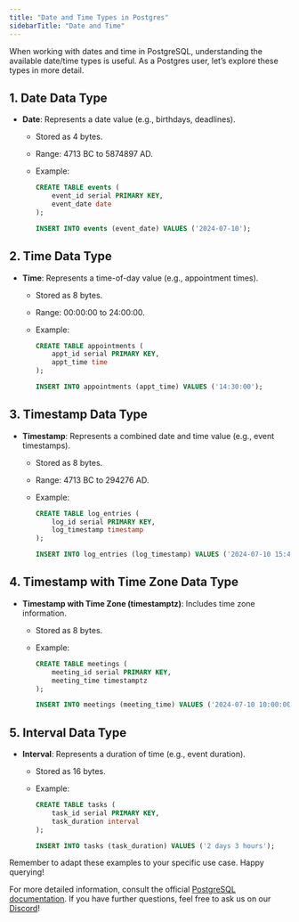 ```yaml
---
title: "Date and Time Types in Postgres"
sidebarTitle: "Date and Time"
---
```


When working with dates and time in PostgreSQL, understanding the available date/time types is useful. As a Postgres user, let’s explore these types in more detail.

## 1. Date Data Type

- **Date**: Represents a date value (e.g., birthdays, deadlines).

  - Stored as 4 bytes.
  - Range: 4713 BC to 5874897 AD.
  - Example:

    ```sql
    CREATE TABLE events (
        event_id serial PRIMARY KEY,
        event_date date
    );

    INSERT INTO events (event_date) VALUES ('2024-07-10');

    ```

## 2. Time Data Type

- **Time**: Represents a time-of-day value (e.g., appointment times).

  - Stored as 8 bytes.
  - Range: 00:00:00 to 24:00:00.
  - Example:

    ```sql
    CREATE TABLE appointments (
        appt_id serial PRIMARY KEY,
        appt_time time
    );

    INSERT INTO appointments (appt_time) VALUES ('14:30:00');

    ```

## 3. Timestamp Data Type

- **Timestamp**: Represents a combined date and time value (e.g., event timestamps).

  - Stored as 8 bytes.
  - Range: 4713 BC to 294276 AD.
  - Example:

    ```sql
    CREATE TABLE log_entries (
        log_id serial PRIMARY KEY,
        log_timestamp timestamp
    );

    INSERT INTO log_entries (log_timestamp) VALUES ('2024-07-10 15:45:00');

    ```

## 4. Timestamp with Time Zone Data Type

- **Timestamp with Time Zone (timestamptz)**: Includes time zone information.

  - Stored as 8 bytes.
  - Example:

    ```sql
    CREATE TABLE meetings (
        meeting_id serial PRIMARY KEY,
        meeting_time timestamptz
    );

    INSERT INTO meetings (meeting_time) VALUES ('2024-07-10 10:00:00-07');

    ```

## 5. Interval Data Type

- **Interval**: Represents a duration of time (e.g., event duration).

  - Stored as 16 bytes.
  - Example:

    ```sql
    CREATE TABLE tasks (
        task_id serial PRIMARY KEY,
        task_duration interval
    );

    INSERT INTO tasks (task_duration) VALUES ('2 days 3 hours');

    ```

Remember to adapt these examples to your specific use case. Happy querying!

For more detailed information, consult the official [PostgreSQL documentation](https://www.postgresql.org/docs/current/datatype-datetime.html). If you have further questions, feel free to ask us on our [Discord](https://discord.gg/8UuBB84tTy)!
